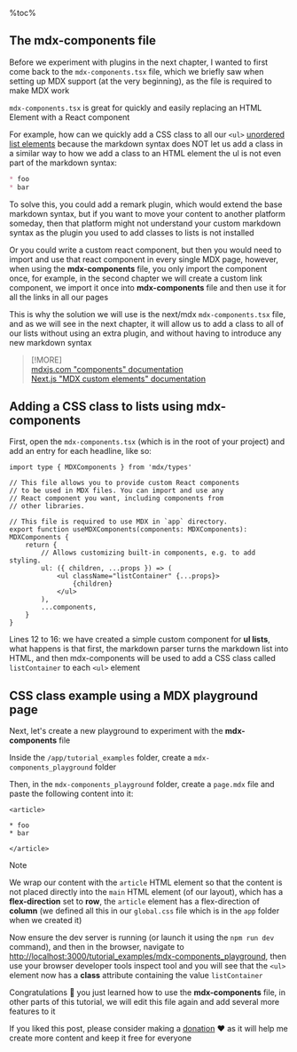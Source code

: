 %toc%

<article>

# The **mdx-components** file

Before we experiment with plugins in the next chapter, I wanted to first come back to the `mdx-components.tsx` file, which we briefly saw when setting up MDX support (at the very beginning), as the file is required to make MDX work

`mdx-components.tsx` is great for quickly and easily replacing an HTML Element with a React component

For example, how can we quickly add a CSS class to all our `<ul>` [unordered list elements](https://developer.mozilla.org/en-US/docs/Web/HTML/Element/ul) because the markdown syntax does NOT let us add a class in a similar way to how we add a class to an HTML element the ul is not even part of the markdown syntax:

```md
* foo
* bar
```

To solve this, you could add a remark plugin, which would extend the base markdown syntax, but if you want to move your content to another platform someday, then that platform might not understand your custom markdown syntax as the plugin you used to add classes to lists is not installed

Or you could write a custom react component, but then you would need to import and use that react component in every single MDX page, however, when using the **mdx-components** file, you only import the component once, for example, in the second chapter we will create a custom link component, we import it once into **mdx-components** file and then use it for all the links in all our pages

This is why the solution we will use is the next/mdx `mdx-components.tsx` file, and as we will see in the next chapter, it will allow us to add a class to all of our lists without using an extra plugin, and without having to introduce any new markdown syntax

> [!MORE]  
> [mdxjs.com "components" documentation](https://mdxjs.com/table-of-components/)  
> [Next.js "MDX custom elements" documentation](https://nextjs.org/docs/app/building-your-application/configuring/mdx#custom-elements)  

## Adding a CSS class to lists using mdx-components

First, open the `mdx-components.tsx` (which is in the root of your project) and add an entry for each headline, like so:

```tsx title="mdx-components.tsx" showLineNumbers {12-16}
import type { MDXComponents } from 'mdx/types'

// This file allows you to provide custom React components
// to be used in MDX files. You can import and use any
// React component you want, including components from
// other libraries.

// This file is required to use MDX in `app` directory.
export function useMDXComponents(components: MDXComponents): MDXComponents {
    return {
        // Allows customizing built-in components, e.g. to add styling.
        ul: ({ children, ...props }) => (
            <ul className="listContainer" {...props}>
                {children}
            </ul>
        ),
        ...components,
    }
}
```

Lines 12 to 16: we have created a simple custom component for **ul lists**, what happens is that first, the markdown parser turns the markdown list into HTML, and then mdx-components will be used to add a CSS class called `listContainer` to each `<ul>` element

## CSS class example using a MDX playground page

Next, let's create a new playground to experiment with the **mdx-components** file

Inside the `/app/tutorial_examples` folder, create a `mdx-components_playground` folder

Then, in the `mdx-components_playground` folder, create a `page.mdx` file and paste the following content into it:

```mdx title="/app/tutorial_examples/mdx-components_playground/page.mdx"
<article>

* foo
* bar

</article>

```

> [!NOTE]  
> We wrap our content with the `article` HTML element so that the content is not placed directly into the `main` HTML element (of our layout), which has a **flex-direction** set to **row**, the `article` element has a flex-direction of **column** (we defined all this in our `global.css` file which is in the `app` folder when we created it)  

Now ensure the dev server is running (or launch it using the `npm run dev` command), and then in the browser, navigate to [http://localhost:3000/tutorial_examples/mdx-components_playground](http://localhost:3000/tutorial_examples/mdx-components_playground), then use your browser developer tools inspect tool and you will see that the `<ul>` element now has a **class** attribute containing the value `listContainer`

Congratulations 🎉 you just learned how to use the **mdx-components** file, in other parts of this tutorial, we will edit this file again and add several more features to it

If you liked this post, please consider making a [donation](https://buymeacoffee.com/chriswwweb) ❤️ as it will help me create more content and keep it free for everyone

</article>
